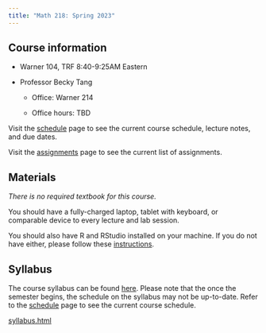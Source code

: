 ```yaml
---
title: "Math 218: Spring 2023"
---
```


## Course information

-   Warner 104, TRF 8:40-9:25AM Eastern

-   Professor Becky Tang

    -   Office: Warner 214

    -   Office hours: TBD

Visit the [schedule](schedule.qmd) page to see the current course schedule, lecture notes, and due dates.

Visit the [assignments](assignments.qmd) page to see the current list of assignments.

## Materials

*There is no required textbook for this course.*

You should have a fully-charged laptop, tablet with keyboard, or comparable device to every lecture and lab session.

You should also have R and RStudio installed on your machine. If you do not have either, please follow these [instructions](files/R-installation.pdf).

## Syllabus

The course syllabus can be found [here](files/syllabus_S23.pdf). Please note that the once the semester begins, the schedule on the syllabus may not be up-to-date. Refer to the [schedule](schedule.qmd) page to see the current course schedule.

[syllabus.html](syllabus.html)
